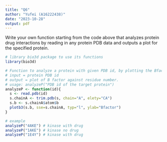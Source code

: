 ```yaml
---
title: "Q6"
author: "Yufei (A16222438)"
date: "2023-10-28"
output: pdf
---
```


Write your own function starting from the code above that analyzes protein drug interactions by reading in any protein PDB data and outputs a plot for the specified protein.

```r
# library bio3d package to use its functions
library(bio3d)

# Function to analyze a protein with given PDB id, by plotting the Bfactor against residue number, as well as highlighting the secondary structure of chainA.
# input = protein PDB id
# output = plot of B factor against residue number.
# usage: analyzeP("PDB id of the target protein")
analyzeP <- function(id){
  s <- read.pdb(id)
  s.chainA <- trim.pdb(s, chain="A", elety="CA")
  s.b <- s.chainA$atom$b
  plotb3(s.b, sse=s.chainA, typ="l", ylab="Bfactor")
}

# example
analyzeP("4AKE") # kinase with drug
analyzeP("1AKE") # kinase no drug
analyzeP("1E4Y") # kinase with drug

```

